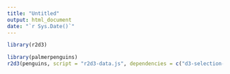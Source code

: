 ```yaml
---
title: "Untitled"
output: html_document
date: "`r Sys.Date()`"
---
```


```r
library(r2d3)
```

```r
library(palmerpenguins)
r2d3(penguins, script = "r2d3-data.js", dependencies = c("d3-selection-multi.v1.min.js"))
```
